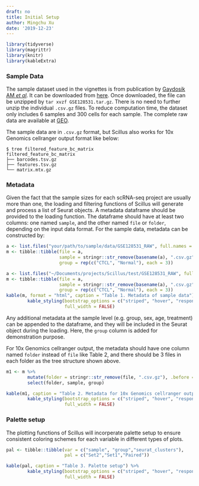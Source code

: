 ```yaml
---
draft: no
title: Initial Setup
author: Mingchu Xu
date: '2019-12-23'
---
```


```r
library(tidyverse)
library(magrittr)
library(knitr)
library(kableExtra)
```

### Sample Data

The sample dataset used in the vignettes is from publication by [Gaydosik AM *et al*](https://www.ncbi.nlm.nih.gov/pubmed/31010835). It can be downloaded from [here](https://github.com/xmc811/Scillus/blob/development/test/GSE128531.tar.gz). Once downloaded, the file can be unzipped by `tar xvzf GSE128531.tar.gz`. There is no need to further unzip the individual `.csv.gz` files. To reduce computation time, the dataset only includes 6 samples and 300 cells for each sample. The complete raw data are available at [GEO](https://www.ncbi.nlm.nih.gov/geo/query/acc.cgi?acc=GSE128531).

The sample data are in `.csv.gz` format, but Scillus also works for 10x Genomics cellranger output format like below:

```console
$ tree filtered_feature_bc_matrix
filtered_feature_bc_matrix
├── barcodes.tsv.gz
├── features.tsv.gz
└── matrix.mtx.gz
```

### Metadata

Given the fact that the sample sizes for each scRNA-seq project are usually more than one, the loading and filtering functions of Scillus will generate and process a list of Seurat objects. A metadata dataframe should be provided to the loading function. The dataframe should have at least two columns: one named `sample`, and the other named `file` or `folder`, depending on the input data format. For the sample data, metadata can be constructed by:

```r
a <- list.files("your/path/to/sample/data/GSE128531_RAW", full.names = TRUE)
m <- tibble::tibble(file = a, 
                    sample = stringr::str_remove(basename(a), ".csv.gz"),
                    group = rep(c("CTCL", "Normal"), each = 3))
```

```r
a <- list.files("~/Documents/projects/Scillus/test/GSE128531_RAW", full.names = TRUE)
m <- tibble::tibble(file = a, 
                    sample = stringr::str_remove(basename(a), ".csv.gz"),
                    group = rep(c("CTCL", "Normal"), each = 3))
kable(m, format = "html", caption = "Table 1. Metadata of sample data") %>%
        kable_styling(bootstrap_options = c("striped", "hover", "responsive"),
                      full_width = FALSE)
```

Any additional metadata at the sample level (e.g. group, sex, age, treatment) can be appended to the dataframe, and they will be included in the Seurat object during the loading. Here, the `group` column is added for demonstration purpose. 


For 10x Genomics cellranger output, the metadata should have one column named `folder` instead of `file` like Table 2, and there should be 3 files in each folder as the tree structure shown above.

```r
m1 <- m %>%
        mutate(folder = stringr::str_remove(file, ".csv.gz"), .before = 1) %>%
        select(folder, sample, group)

kable(m1, caption = "Table 2. Metadata for 10x Genomics cellranger output") %>%
        kable_styling(bootstrap_options = c("striped", "hover", "responsive"),
                      full_width = FALSE)
```



### Palette setup

The plotting functions of Scillus will incorperate palette setup to ensure consistent coloring schemes for each variable in different types of plots.

```r
pal <- tibble::tibble(var = c("sample", "group","seurat_clusters"),
                      pal = c("Set2","Set1","Paired"))
```

```r
kable(pal, caption = "Table 3. Palette setup") %>%
        kable_styling(bootstrap_options = c("striped", "hover", "responsive"),
                      full_width = FALSE)
```